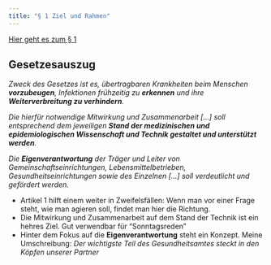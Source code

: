 ```yaml
---
title: "§ 1 Ziel und Rahmen"
---
```


[Hier geht es zum § 1](https://www.gesetze-im-internet.de/ifsg/__1.html)

::: {.callout-tip}
## Gesetzesauszug
_Zweck des Gesetzes ist es, übertragbaren Krankheiten beim Menschen __vorzubeugen__, Infektionen frühzeitig zu __erkennen__ und ihre __Weiterverbreitung zu verhindern__._

_Die hierfür notwendige Mitwirkung und Zusammenarbeit [...] soll entsprechend dem jeweiligen __Stand der medizinischen und epidemiologischen Wissenschaft und Technik gestaltet und unterstützt werden__._ 

_Die __Eigenverantwortung__ der Träger und Leiter von Gemeinschaftseinrichtungen, Lebensmittelbetrieben, Gesundheitseinrichtungen sowie des Einzelnen [...] soll verdeutlicht und gefördert werden._
:::

* Artikel 1 hilft einem weiter in Zweifelsfällen: Wenn man vor einer Frage steht, wie man agieren soll, findet man hier die Richtung. 
* Die Mitwirkung und Zusammenarbeit auf dem Stand der Technik ist ein hehres Ziel. Gut verwendbar für "Sonntagsreden" 
* Hinter dem Fokus auf die __Eigenverantwortung__ steht ein Konzept. Meine Umschreibung: _Der wichtigste Teil des Gesundheitsamtes steckt in den Köpfen unserer Partner_